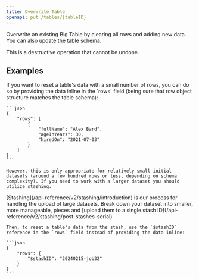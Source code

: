 ```yaml
---
title: Overwrite Table
openapi: put /tables/{tableID}
---
```


Overwrite an existing Big Table by clearing all rows and adding new data. You can also update the table schema.

<Warning>
This is a destructive operation that cannot be undone.
</Warning>

## Examples

<AccordionGroup>
  <Accordion title="Overwrite Table w/ Row Data">
    If you want to reset a table's data with a small number of rows, you can do so by providing the data inline in the `rows` field (being sure that row object structure matches the table schema):

    ```json
    {
        "rows": [
            {
                "fullName": "Alex Bard",
                "ageInYears": 30,
                "hiredOn": "2021-07-03"
            }
        ]
    }
    ```

    However, this is only appropriate for relatively small initial datasets (around a few hundred rows or less, depending on schema complexity). If you need to work with a larger dataset you should utilize stashing.
  </Accordion>

  <Accordion title="Overwrite Table from Stash">
    [Stashing](/api-reference/v2/stashing/introduction) is our process for handling the upload of large datasets. Break down your dataset into smaller, more manageable, pieces and [upload them to a single stash ID](/api-reference/v2/stashing/post-stashes-serial). 

    Then, to reset a table's data from the stash, use the `$stashID` reference in the `rows` field instead of providing the data inline:

    ```json
    {
        "rows": {
            "$stashID": "20240215-job32"
        }
    }
    ```
  </Accordion>
</AccordionGroup>